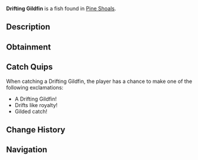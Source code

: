 {{FishInfobox
|image          = Drifting Gildfin.png
|rarity         = Common
|sea            = Second Sea
|location       = [[Pine Shoals]]
|sublocation    = 
|sources        = Fishing Rod
|radar_location = 
|prog_speed     = +15
|xp             = 22
|weather        = Foggy
|time           = Night
|season         = Autumn
|bait           = Shrimp
|base_weight    = 4.5
|base_value     = 35
|weight_range   = 3
|base_chance    = 195
|base_resil     = 75
}}
'''Drifting Gildfin''' is a {{Rarity|Common}} fish found in [[Pine Shoals]].

== Description ==
{{Description|A wanderer that drifts with gilded grace.|Bestiary Entry}}

== Obtainment ==
{{Description|It floats where the currents whisper.|Bestiary Hint}}
{{Fish Availability|
Pine Shoals
|top_rods      = 
Free Spirit Rod\520015.24\425483.46;
Astralhook Rod\488172.25\409902.95;
Azure Of Lagoon\483331.31\423504.32;
Resourceful Rod\469893.16\304183.36;
Great Rod of Oscar\468762.87\372473.96;
Training Rod\426744.02\476319.29;
Flimsy Rod\419159.41\294773.3;
Fischer's Rod\399727.45\275482.98;
Firefly Rod\425508.64\414631.18;
Carrot Rod\443402.85\410899.35;
Trident Rod\444086.18\379717.16;
Blazebringer Rod\424700.38\385920.96;
Verdant Shear Rod\416953.83\361623.61;
Steady Rod\400546.98\259489.56;
No-Life Rod\381781.72\335827.66;
Seraphic Rod\362241.92\309736;
Ethereal Prism Rod\357629.33\300370.81;
Challenger's Rod\351772.09\308176.28;
Depthseeker Rod\351759.91\323267.6;
Avalanche Rod\349491.15\322159.3;
Rod Of The Forgotten Fang\348701.19\298892.73;
Volcanic Rod\346369.96\309147.58;
Rod Of The Depths\345221.95\298352.03;
Zeus Rod\345173.64\308079.82;
Rod Of The Exalted One\345040.83\292452.25
|recommended   = Free Spirit Rod
}}

== Catch Quips ==
When catching a Drifting Gildfin, the player has a chance to make one of the following exclamations:
* A Drifting Gildfin!
* Drifts like royalty!
* Gilded catch!

== Change History ==
{{Change History|{{subst:Current Version}}}}

== Navigation ==
{{Fish Navbox|Pine Shoals}}